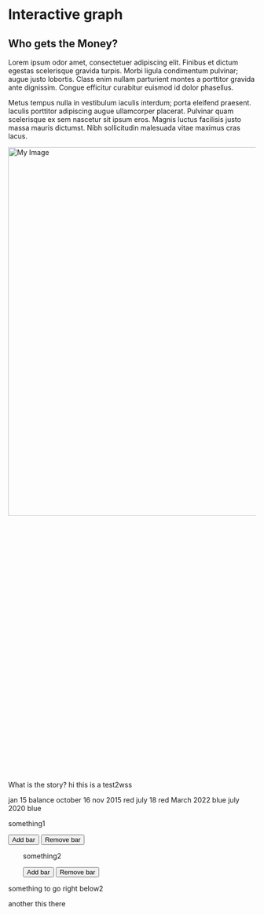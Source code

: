 # Interactive graph

<!-- <style> -->
<!--   * { -->
<!--     font-family: sans-serif; -->
<!--   } -->
<!-- </style> -->

<!-- <div id="plot"> -->
<!-- </div> -->

<!-- <div style="padding-left: 30px;"> -->
<!--   <p></p> -->
<!--   <button type="button" onclick="add()">Add bar</button> -->
<!--   <button type="button" onclick="remove()">Remove bar</button> -->
<!-- </div> -->


<!-- <script src="https://cdn.jsdelivr.net/npm/d3@7"></script> -->
<!-- <script src="scripts/myscript.js"></script> -->



<meta charset="utf-8">

<meta http-equiv="cache-control" content="no-cache" />
<meta http-equiv="Pragma" content="no-cache" />
<meta http-equiv="Expires" content="-1" />

<title>Temporal force-directed graph</title>
<link rel="stylesheet" type="text/css" href="./scripts/inspector.css">
<script type="module">

import define from "./scripts/force_chart_script_js.js";
import {Runtime, Library, Inspector} from "./scripts/runtime.js";

const runtime = new Runtime();
// const main = runtime.module(define, Inspector.into(document.body));
const main = runtime.module(define, Inspector.into(document.getElementById('chart_force')));

// part modified in inspector: add white to text
// .observablehq--undefined{color:var(--syntax_atom);color: white}

</script>




<body>
<!-- <h1>something to go right below2</h1> -->
<!-- <h2>something to go right below2</h2> -->
<!-- <h3>something to go right below2</h3> -->
## Who gets the Money?

Lorem ipsum odor amet, consectetuer adipiscing elit. Finibus et dictum egestas scelerisque gravida turpis. Morbi ligula condimentum pulvinar; augue justo lobortis. Class enim nullam parturient montes a porttitor gravida ante dignissim. Congue efficitur curabitur euismod id dolor phasellus. 

Metus tempus nulla in vestibulum iaculis interdum; porta eleifend praesent. Iaculis porttitor adipiscing augue ullamcorper placerat. Pulvinar quam scelerisque ex sem nascetur sit ipsum eros. Magnis luctus facilisis justo massa mauris dictumst. Nibh sollicitudin malesuada vitae maximus cras lacus. 

<div id="chart_force"></div>
<!-- <img src="./jobs_timeline.png" alt="My Image" width="750"> -->
<img src="./jobs_timeline_line_bar.png" alt="My Image" width="750">






<br><br><br><br><br><br><br><br><br><br><br><br><br><br><br><br><br><br><br><br><br><br><br><br><br><br><br><br><br><br>




What is the story? 
hi this is a test2wss


jan 15 balance
october 16
nov 2015 red
july 18 red
March 2022 blue
july 2020 blue



<div id="chart">

  <p>something1</p>
  <button type="button" onclick="add()">Add bar</button>
  <button type="button" onclick="remove()">Remove bar</button>
</div>



<div style="padding-left: 30px;">
  <p>something2</p>
  <button type="button" onclick="add()">Add bar</button>
  <button type="button" onclick="remove()">Remove bar</button>
</div>
<p>something to go right below2
</body>

another this there